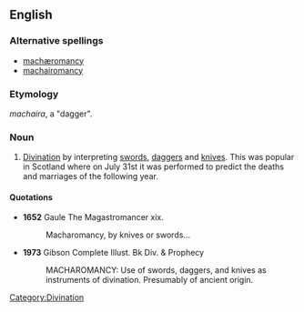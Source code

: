 ==English==

===Alternative spellings===
*[[machæromancy]]
*[[machairomancy]]

===Etymology===
{{AGr.}} ''machaira'', a "dagger".

===Noun===
{{en-noun|-}}

# [[divination|Divination]] by interpreting [[sword]]s, [[dagger]]s and [[knife|knives]]. This was popular in Scotland where on July 31st it was performed to predict the deaths and marriages of the following year.

====Quotations====
*'''1652''' Gaule The Magastromancer xix.
*:Macharomancy, by knives or swords...

*'''1973''' Gibson Complete Illust. Bk Div. & Prophecy
*:MACHAROMANCY: Use of swords, daggers, and knives as instruments of divination. Presumably of ancient origin.

[[Category:Divination]]
